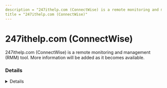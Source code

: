 ---
description = "247ithelp.com (ConnectWise) is a remote monitoring and management (RMM) tool. More information will be added as it becomes available."
title = "247ithelp.com (ConnectWise)"
---



# 247ithelp.com (ConnectWise)

247ithelp.com (ConnectWise) is a remote monitoring and management (RMM) tool. More information will be added as it becomes available.

### Details
<Details author={""}
         category={""}
         created={""}
         website={""}
         lastModified={"2024-02-08"}
         privileges={""}
         free={ false }
         verification={ false }
/>

#### Installation Paths
<Card code={ ["Remote Workforce Client.exe"] }/>





### Forensic Artifacts




#### Network Artifacts
<EuiSpacer size="xl"/>
<NetworkArtifactsTable data={ [{"Description": "Known remote domains", "Domains": ["*.247ithelp.com"], "Ports": []}] }/>




### Detections
- Detects potential network activity of 247ithelp.com (ConnectWise) RMM tool
  - [Sigma Rule](https://github.com/magicsword-io/LOLRMM/blob/main/detections/sigma/247ithelp.com__connectwise__network_sigma.yml)
- Detects potential processes activity of 247ithelp.com (ConnectWise) RMM tool
  - [Sigma Rule](https://github.com/magicsword-io/LOLRMM/blob/main/detections/sigma/247ithelp.com__connectwise__processes_sigma.yml)

### References
- [Similar / replaced by ScreenConnect](Similar / replaced by ScreenConnect)

